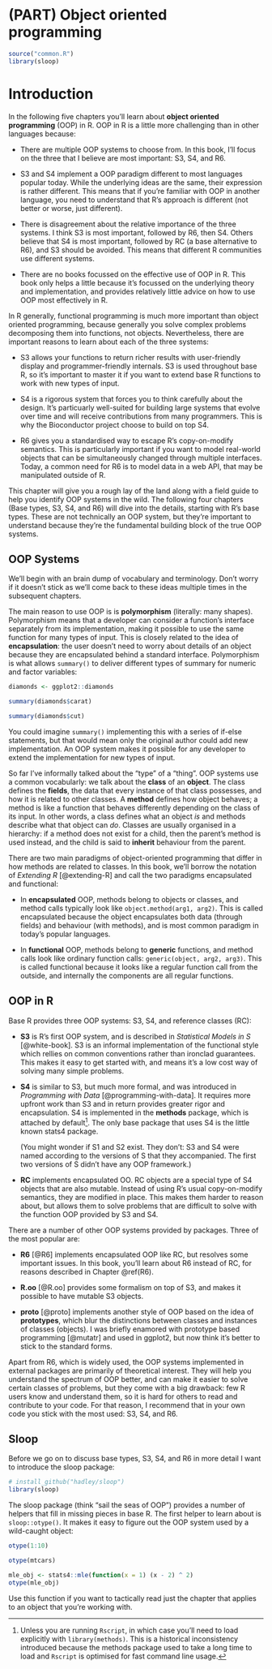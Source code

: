 # (PART) Object oriented programming {-}
\index{object-oriented programming}

```r
source("common.R")
library(sloop)
```

# Introduction {#oo .unnumbered}

In the following five chapters you'll learn about __object oriented programming__ (OOP) in R. OOP in R is a little more challenging than in other languages because:

* There are multiple OOP systems to choose from. In this book, I'll focus 
  on the three that I believe are most important: S3, S4, and R6.

* S3 and S4 implement a OOP paradigm different to most languages popular today. 
  While the underlying ideas are the same, their expression is rather different. 
  This means that if you're familiar with OOP in another language, you need to 
  understand that R's approach is different (not better or worse, just 
  different).

* There is disagreement about the relative importance of the three systems. 
  I think S3 is most important, followed by R6, then S4. Others believe that 
  S4 is most important, followed by RC (a base alternative to R6), and S3 
  should be avoided. This means that different R communities use different 
  systems.

* There are no books focussed on the effective use of OOP in R. This book
  only helps a little because it's focussed on the underlying theory and 
  implementation, and provides relatively little advice on how to use OOP
  most effectively in R.

In R generally, functional programming is much more important than object oriented programming, because generally you solve complex problems decomposing them into functions, not objects. Nevertheless, there are important reasons to learn about each of the three systems:

* S3 allows your functions to return richer results with user-friendly display
  and programmer-friendly internals. S3 is used throughout base R, so it's 
  important to master it if you want to extend base R functions to work with 
  new types of input.

* S4 is a rigorous system that forces you to think carefully about the design.
  It's particuarly well-suited for building large systems that evolve over time 
  and will receive contributions from many programmers. This is why the
  Bioconductor project choose to build on top S4.
  
* R6 gives you a standardised way to escape R's copy-on-modify semantics. 
  This is particularly important if you want to model real-world objects 
  that can be simultaneously changed through multiple interfaces. Today,
  a common need for R6 is to model data in a web API, that may be manipulated
  outside of R.
  
This chapter will give you a rough lay of the land along with a field guide to help you identify OOP systems in the wild. The following four chapters (Base types, S3, S4, and R6) will dive into the details, starting with R's base types. These are not technically an OOP system, but they're important to understand because they're the fundamental building block of the true OOP systems.

## OOP Systems {-}

We'll begin with an brain dump of vocabulary and terminology. Don't worry if it doesn't stick as we'll come back to these ideas multiple times in the subsequent chapters.

The main reason to use OOP is is __polymorphism__ (literally: many shapes). Polymorphism means that a developer can consider a function's interface separately from its implementation, making it possible to use the same function for many types of input. This is closely related to the idea of __encapsulation__: the user doesn't need to worry about details of an object because they are encapsulated behind a standard interface. Polymorphism is what allows `summary()` to deliver different types of summary for numeric and factor variables:

```r
diamonds <- ggplot2::diamonds

summary(diamonds$carat)

summary(diamonds$cut)
```

You could imagine `summary()` implementing this with a series of if-else statements, but that would mean only the original author could add new implementation. An OOP system makes it possible for any developer to extend the implementation for new types of input. 

So far I've informally talked about the "type" of a "thing". OOP systems use a common vocabularly: we talk about the __class__ of an __object__. The class defines the __fields__, the data that every instance of that class possesses, and how it is related to other classes. A __method__ defines how object behaves; a method is like a function that behaves differently depending on the class of its input. In other words, a class defines what an object _is_ and methods describe what that object can _do_. Classes are usually organised in a hierarchy: if a method does not exist for a child, then the parent's method is used instead, and the child is said to __inherit__ behaviour from the parent. 

There are two main paradigms of object-oriented programming that differ in how methods are related to classes. In this book, we'll borrow the notation of _Extending R_ [@extending-R] and call the two paradigms encapsulated and functional:

*   In __encapsulated__ OOP, methods belong to objects or classes, and method 
    calls typically look like `object.method(arg1, arg2)`. This is called 
    encapsulated because the object encapsulates both data (through fields) and 
    behaviour (with methods), and is most common paradigm in today's popular 
    languages.
    
*   In __functional__ OOP, methods belong to __generic__ functions, and method 
    calls look like ordinary function calls: `generic(object, arg2, arg3)`. 
    This is called functional because it looks like a regular function call
    from the outside, and internally the components are all regular functions.

## OOP in R {-}

Base R provides three OOP systems: S3, S4, and reference classes (RC):

*   __S3__ is R's first OOP system, and is described in _Statistical Models 
    in S_ [@white-book]. S3 is an informal implementation of the functional 
    style which rellies on common conventions rather than ironclad guarantees. 
    This makes it easy to get started with, and means it's a low cost way of 
    solving many simple problems.

*   __S4__ is similar to S3, but much more formal, and was introduced in 
    _Programming with Data_ [@programming-with-data]. It requires more upfront 
    work than S3 and in return provides greater rigor and encapsulation. S4 is 
    implemented in the __methods__ package, which is attached by 
    default[^Rscript]. The only base package that uses S4 is the little known 
    stats4 package.
    
    (You might wonder if S1 and S2 exist. They don't: S3 and S4 were named 
    according to the versions of S that they accompanied. The first two 
    versions of S didn't have any OOP framework.)

*   __RC__ implements encapsulated OO. RC objects are a special type of S4 
    objects that are also mutable. Instead of using R's usual copy-on-modify 
    semantics, they are modified in place. This makes them harder to reason 
    about, but allows them to solve problems that are difficult to solve with 
    the function OOP provided by S3 and S4.

[^Rscript]: Unless you are running `Rscript`, in which case you'll need to load explicitly with `library(methods)`. This is a historical inconsistency introduced because the methods package used to take a long time to load and `Rscript` is optimised for fast command line usage. 

There are a number of other OOP systems provided by packages. Three of the most popular are:

*   __R6__ [@R6] implements encapsulated OOP like RC, but resolves some 
    important issues. In this book, you'll learn about R6 instead of RC, for
    reasons described in Chapter \@ref(R6).
    
*   __R.oo__ [@R.oo] provides some formalism on top of S3, and makes it possible to
    have mutable S3 objects.

*   __proto__ [@proto] implements another style of OOP based on the idea of 
    __prototypes__, which blur the distinctions between classes and instances 
    of classes (objects). I was briefly enamored with prototype based 
    programming [@mutatr] and used in ggplot2, but now think it's better to
    stick to the standard forms.

Apart from R6, which is widely used, the OOP systems implemented in external packages are primarily of theoretical interest. They will help you understand the spectrum of OOP better, and can make it easier to solve certain classes of problems, but they come with a big drawback: few R users know and understand them, so it is hard for others to read and contribute to your code. For that reason, I recommend that in your own code you stick with the most used: S3, S4, and R6.

## Sloop {-}

Before we go on to discuss base types, S3, S4, and R6 in more detail I want to introduce the sloop package:

```r
# install_github("hadley/sloop")
library(sloop)
```

The sloop package (think "sail the seas of OOP") provides a number of helpers that fill in missing pieces in base R. The first helper to learn about is `sloop::otype()`. It makes it easy to figure out the OOP system used by a wild-caught object: 

```r
otype(1:10)

otype(mtcars)

mle_obj <- stats4::mle(function(x = 1) (x - 2) ^ 2)
otype(mle_obj)
```

Use this function if you want to tactically read just the chapter that applies to an object that you're working with. 
